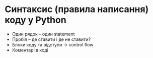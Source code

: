 # Синтаксис (правила написання) коду у Python

* Один рядок -- один statement
* Пробіл -- де ставити і де не ставити? 
* Блоки коду та відступи -> control flow
* Коментарі в коді